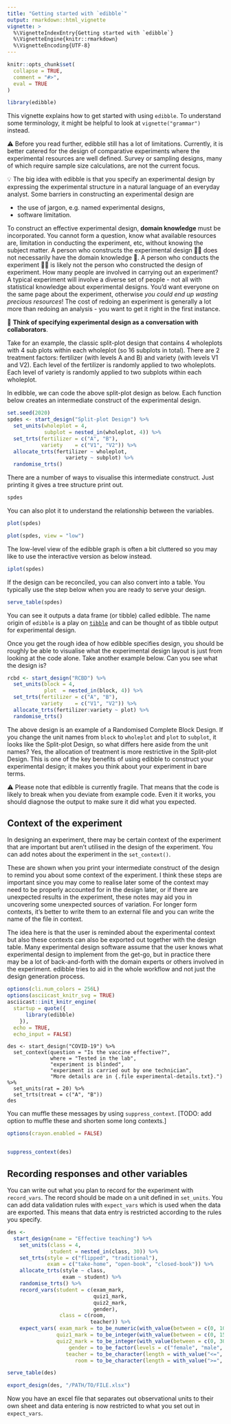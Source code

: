 ```yaml
---
title: "Getting started with `edibble`"
output: rmarkdown::html_vignette
vignette: >
  %\VignetteIndexEntry{Getting started with `edibble`}
  %\VignetteEngine{knitr::rmarkdown}
  %\VignetteEncoding{UTF-8}
---
```


```r
knitr::opts_chunk$set(
  collapse = TRUE,
  comment = "#>",
  eval = TRUE
)
```

```r
library(edibble)
```

This vignette explains how to get started with using `edibble`. To understand some terminology, it might be helpful to look at `vignette("grammar")` instead. 

⚠️ Before you read further, edibble still has a lot of limitations. Currently, it is better catered for the design of comparative experiments where the experimental resources are well defined. Survey or sampling designs, many of which require sample size calculations, are not the current focus.

💡 The big idea with edibble is that you specify an experimental design by expressing the experimental structure in a natural language of an everyday analyst. Some barriers in constructing an experimental design are

* the use of jargon, e.g. named experimental designs,
* software limitation.

To construct an effective experimental design, **domain knowledge** must be incorporated. You cannot form a question, know what available resources are, limitation in conducting the experiment, etc, without knowing the subject matter. A person who constructs the experimental design 👩‍💻 does not necessarily have the domain knowledge 👵. A person who conducts the experiment 👩‍🔬 is likely not the person who constructed the design of experiment. How many people are involved in carrying out an experiment? A typical experiment will involve a diverse set of people - not all with statistical knowledge about experimental designs. You'd want everyone on the same page about the experiment, otherwise *you could end up wasting precious resources*! The cost of redoing an experiment is generally a lot more than redoing an analysis - you want to get it right in the first instance.

💬 **Think of specifying experimental design as a conversation with collaborators**.

Take for an example, the classic split-plot design that contains 4 wholeplots with 4 sub plots within each wholeplot (so 16 subplots in total). There are 2 treatment factors: fertilizer (with levels A and B) and variety (with levels V1 and V2). Each level of the fertilizer is randomly applied to two wholeplots. Each level of variety is randomly applied to two subplots within each wholeplot. 

In edibble, we can code the above split-plot design as below. Each function below creates an intermediate construct of the experimental design.


```r
set.seed(2020) 
spdes <- start_design("Split-plot Design") %>% 
  set_units(wholeplot = 4,
            subplot = nested_in(wholeplot, 4)) %>% 
  set_trts(fertilizer = c("A", "B"),
           variety    = c("V1", "V2")) %>% 
  allocate_trts(fertilizer ~ wholeplot, 
                   variety ~ subplot) %>% 
  randomise_trts()
```
There are a number of ways to visualise this intermediate construct. Just printing it gives a tree structure print out.

```r
spdes
```

You can also plot it to understand the relationship between the variables. 

```r
plot(spdes)
```
```r
plot(spdes, view = "low")
```

The low-level view of the edibble graph is often a bit cluttered so you may like to use the interactive version as below instead. 

```r
iplot(spdes)
```

If the design can be reconciled, you can also convert into a table. You typically use the step below when you are ready to serve your design.

```r
serve_table(spdes)
```

You can see it outputs a data frame (or tibble) called edibble. The name origin of `edibble` is a play on [`tibble`](https://tibble.tidyverse.org/) and can be thought of as tibble output for experimental design.


Once you get the rough idea of how edibble specifies design, you should be roughly be able to visualise what the experimental design layout is just from looking at the code alone. Take another example below. Can you see what the design is?

```r
rcbd <- start_design("RCBD") %>% 
  set_units(block = 4,
            plot  = nested_in(block, 4)) %>% 
  set_trts(fertilizer = c("A", "B"),
           variety    = c("V1", "V2")) %>% 
  allocate_trts(fertilizer:variety ~ plot) %>% 
  randomise_trts()
```

The above design is an example of a Randomised Complete Block Design. If you change the unit names from `block` to `wholeplot` and `plot` to `subplot`, it looks like the Split-plot Design, so what differs here aside from the unit names? Yes, the allocation of treatment is more restrictive in the Split-plot Design. This is one of the key benefits of using edibble to construct your experimental design; it makes you think about your experiment in bare terms.



⚠️ Please note that edibble is currently fragile. That means that the code is likely to break when you deviate from example code. Even it it works, you should diagnose the output to make sure it did what you expected.



## Context of the experiment

In designing an experiment, there may be certain context of the experiment that are important but aren't utilised in the design of the experiment. You can add notes about the experiment in the `set_context()`. 

These are shown when you print your intermediate construct of the design to remind you about some context of the experiment. I think these steps are important since you may come to realise later some of the context may need to be properly accounted for in the design later, or if there are unexpected results in the experiment, these notes may aid you in uncovering some unexpected sources of variation. For longer form contexts, it's better to write them to an external file and you can write the name of the file in context.

The idea here is that the user is reminded about the experimental context but also these contexts can also be exported out together with the design table. Many experimental design software assume that the user knows what experimental design to implement from the get-go, but in practice there may be a lot of back-and-forth with the domain experts or others involved in the experiment. edibble tries to aid in the whole workflow and not just the design generation process.

```r
options(cli.num_colors = 256L)
options(asciicast_knitr_svg = TRUE)
asciicast::init_knitr_engine(
  startup = quote({
      library(edibble)
    }),
  echo = TRUE,
  echo_input = FALSE)
```

```asciicast
des <- start_design("COVID-19") %>%
  set_context(question = "Is the vaccine effective?",
              where = "Tested in the lab",
              "experiment is blinded",
              "experiment is carried out by one technician",
              "More details are in {.file experimental-details.txt}.") %>% 
  set_units(rat = 20) %>% 
  set_trts(treat = c("A", "B")) 
des
```

You can muffle these messages by using `suppress_context`. [TODO: add option to muffle these and shorten some long contexts.]

```r
options(crayon.enabled = FALSE)
```

```r
```

```r
suppress_context(des)
```

## Recording responses and other variables

You can write out what you plan to record for the experiment with `record_vars`. The record should be made on a unit defined in `set_units`. You can add data validation rules 
with `expect_vars` which is used when the data are exported. This means that data entry is restricted according to the rules you specify.

```r
des <-
  start_design(name = "Effective teaching") %>%
    set_units(class = 4,
              student = nested_in(class, 30)) %>%
    set_trts(style = c("flipped", "traditional"),
             exam = c("take-home", "open-book", "closed-book")) %>%
    allocate_trts(style ~ class,
                  exam ~ student) %>%
    randomise_trts() %>%
    record_vars(student = c(exam_mark,
                            quiz1_mark,
                            quiz2_mark,
                            gender),
                 class = c(room,
                           teacher)) %>%
    expect_vars( exam_mark = to_be_numeric(with_value(between = c(0, 100))),
                quiz1_mark = to_be_integer(with_value(between = c(0, 15))),
                quiz2_mark = to_be_integer(with_value(between = c(0, 30))),
                    gender = to_be_factor(levels = c("female", "male", "non-binary")),
                   teacher = to_be_character(length = with_value("<=", 100)),
                      room = to_be_character(length = with_value(">=", 1)))

serve_table(des)
```

```r
export_design(des, "/PATH/TO/FILE.xlsx")
```

Now you have an excel file that separates out observational units to their 
own sheet and data entering is now restricted to what you set out in `expect_vars`. 
